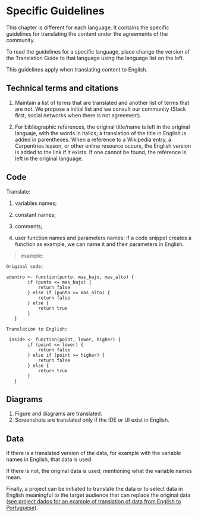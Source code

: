 # Specific Guidelines

::: callout-note
This chapter is different for each language. It contains the specific guidelines for translating the content under the agreements of the community.

To read the guidelines for a specific language, place change the version of the Translation Guide to that language using the language list on the left.
:::

This guidelines apply when translating content to English.

## Technical terms and citations

1.  Maintain a list of terms that are translated and another list of terms that are not.
    We propose a initial list and we consult our community (Slack first, social networks when there is not agreement).

2.  For bibliographic references,
    the original title/name is left in the original languaje, with the words in italics;
    a translation of the title in English is added in parentheses.
    When a reference to a Wikipedia entry, a Carpentries lesson, or other online resource occurs,
    the English version is added to the link if it exists.
    If one cannot be found, the reference is left in the original language.
    
## Code

Translate:

1. variables names;

2. constant names;

3. comments;

4. user function names and parameters names: if a code snippet creates a function as example, we can name it and their parameters in English. 

> example:
    
    Original code:
    
    adentro <- function(punto, mas_bajo, mas_alto) {
            if (punto <= mas_bajo) {
                return false
            } else if (punto >= mas_alto) {
                return false
            } else {
                return true
            }
       }  
        
    Translation to English:
    
     inside <- function(point, lower, higher) {
            if (point <= lower) {
                return false
            } else if (point >= higher) {
                return false
            } else {
                return true
            }
       }

      
   
## Diagrams

1. Figure and diagrams are translated.
2. Screenshots are translated only if the IDE or UI exist in English.

## Data

If there is a translated version of the data, for example with the variable names in English, that data is used. 

If there is not, the original data is used, mentioning what the variable names mean.

Finally, a project can be initiated to translate the data or to select data in English meaningful to the target audience that can replace the original data ([see project dados for an example of translation of data from English to Portuguese](https://cienciadedatos.github.io/dados/)).

